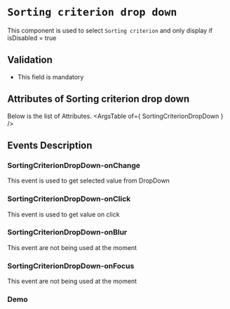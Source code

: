 <!-- Custom-MDX-Documentation.mdx -->

# `Sorting criterion drop down`

This component is used to select `Sorting criterion` and only display if isDisabled = true

## Validation 
- This field is mandatory

## Attributes of Sorting criterion drop down
Below is the list of Attributes.
<ArgsTable of={ SortingCriterionDropDown } /> 

## Events Description

### SortingCriterionDropDown-onChange

This event is used to get selected value from DropDown

### SortingCriterionDropDown-onClick

This event is used to get value on click

### SortingCriterionDropDown-onBlur

This event are not being used at the moment

### SortingCriterionDropDown-onFocus

This event are not being used at the moment

### Demo

<Canvas>
<Story id="sortingcriteriondropdown--primary" />
</Canvas>

 